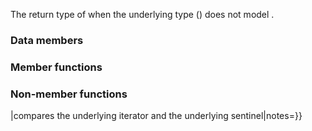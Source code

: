 {{cpp/ranges/title|n=filter_view&lt;V,Pred&gt;::|''sentinel''}}
{{cpp/ranges/filter_view/navbar}}
{{ddcl|since=c++20|notes={{mark expos}}|
class /*sentinel*/;
}}

The return type of {{ltt|cpp/ranges/filter_view|filter_view::end}} when the underlying {{lconcept|view}} type ({{tt|V}}) does not model {{lconcept|common_range}}.

===Data members===
{{dsc begin}}
{{dsc hitem|Member name|Definition}}
{{dsc expos mem obj|end_|private=yes|The sentinel of the underlying {{lconcept|view}}.}}
{{dsc end}}

===Member functions===
{{dsc begin}}
{{dsc mem ctor|{{PAGENAME}}#ctor|constructs a sentinel}}
{{dsc mem fun|{{PAGENAME}}#base|title=base|returns the underlying sentinel}}
{{dsc end}}

{{anchor|ctor}}
{{member|{{small|std::ranges::filter_view::''sentinel''::}}''sentinel''|2=
{{dcl begin}}
{{dcl|since=c++20|num=1|1=
/*sentinel*/() = default;
}}
{{dcl|since=c++20|num=2|1=
constexpr explicit /*sentinel*/( filter_view&amp; parent );
}}
{{dcl end}}

@1@ Value-initializes {{tti|end_}} via its default member initializer ({{c|1== ranges::sentinel_t&lt;V&gt;()}}).
@2@ Initializes {{tti|end_}} with {{c|ranges::end(parent.base_)}}.
}}

{{anchor|base}}
{{member|{{small|std::ranges::filter_view::''sentinel''::}}base|2=
{{ddcl|since=c++20|1=
constexpr ranges::sentinel_t&lt;V&gt; base() const;
}}
Equivalent to {{c|return end_;}}.
}}

===Non-member functions===
{{dsc begin}}
{{dsc fun|{{PAGENAME}}#compare|title=operator{{==}}|compares the underlying iterator and the underlying sentinel|notes={{mark c++20}}}}
{{dsc end}}

{{anchor|compare}}
{{member|1=operator==&lt;small&gt;(std::ranges::filter_view::''iterator'', std::ranges::filter_view::''sentinel'')&lt;/small&gt;|2=
{{ddcl|since=c++20|1=
friend constexpr bool operator==( const /*iterator*/&amp; x,
                                  const /*sentinel*/&amp; y );
}}
Equivalent to {{c|1=return x.current_ == y.end_;}}, where {{tti|current_}} is the underlying iterator wrapped in {{rlpt|iterator|filter_view::''iterator''}}.

{{cpp/note synthesized eq}}

{{cpp/hidden friend|plural=no|{{tt|std::ranges::filter_view::''sentinel''}}}}
}}

{{langlinks|es|ja|ru|zh}}